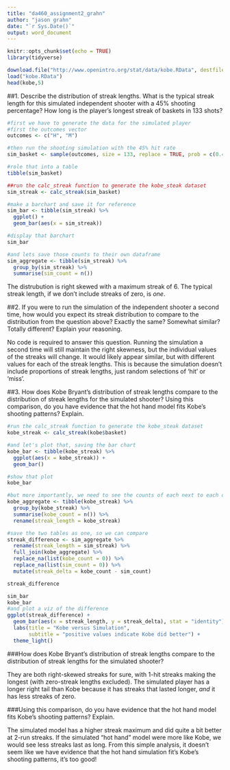 ```yaml
---
title: "da460_assignment2_grahn"
author: "jason grahn"
date: "`r Sys.Date()`"
output: word_document
---
```


```r
knitr::opts_chunk$set(echo = TRUE)
library(tidyverse)
```

```r
download.file("http://www.openintro.org/stat/data/kobe.RData", destfile = "kobe.RData")
load("kobe.RData")
head(kobe,5)
```


##1. Describe the distribution of streak lengths. What is the typical streak length for this simulated independent shooter with a 45% shooting percentage? How long is the player’s longest streak of baskets in 133 shots?

```r
#first we have to generate the data for the simulated player
#first the outcomes vector
outcomes <- c("H", "M")

#then run the shooting simulation with the 45% hit rate
sim_basket <- sample(outcomes, size = 133, replace = TRUE, prob = c(0.45, (1-.45)))

#role that into a table
tibble(sim_basket) 

##run the calc_streak function to generate the kobe_steak dataset
sim_streak <- calc_streak(sim_basket)

#make a barchart and save it for reference
sim_bar <- tibble(sim_streak) %>% 
  ggplot() +
  geom_bar(aes(x = sim_streak))

#display that barchart
sim_bar 

#and lets save those counts to their own dataframe
sim_aggregate <- tibble(sim_streak) %>% 
  group_by(sim_streak) %>% 
  summarise(sim_count = n())
```

The distrubution is right skewed with a maximum streak of 6. The typical streak length, if we don't include streaks of zero, is _one_. 

##2. If you were to run the simulation of the independent shooter a second time, how would you expect its streak distribution to compare to the distribution from the question above? Exactly the same? Somewhat similar? Totally different? Explain your reasoning.

No code is required to answer this question. Running the simulation a second time will still maintain the right skewness, but the individual values of the streaks will change. It would likely appear similar, but with different values for each of the streak lengths. This is because the simulation doesn't include proportions of streak lengths, just random selections of 'hit' or 'miss'.

##3. How does Kobe Bryant’s distribution of streak lengths compare to the distribution of streak lengths for the simulated shooter? Using this comparison, do you have evidence that the hot hand model fits Kobe’s shooting patterns? Explain.

```r
#run the calc_streak function to generate the kobe_steak dataset
kobe_streak <- calc_streak(kobe$basket)

#and let's plot that, saving the bar chart
kobe_bar <- tibble(kobe_streak) %>% 
  ggplot(aes(x = kobe_streak)) +
  geom_bar()

#show that plot
kobe_bar

#but more importantly, we need to see the counts of each next to each other.
kobe_aggregate <- tibble(kobe_streak) %>% 
  group_by(kobe_streak) %>% 
  summarise(kobe_count = n()) %>% 
  rename(streak_length = kobe_streak)

#save the two tables as one, so we can compare
streak_difference <- sim_aggregate %>% 
  rename(streak_length = sim_streak) %>% 
  full_join(kobe_aggregate) %>% 
  replace_na(list(kobe_count = 0)) %>% 
  replace_na(list(sim_count = 0)) %>% 
  mutate(streak_delta = kobe_count - sim_count)

streak_difference

sim_bar
kobe_bar
#and plot a viz of the difference
ggplot(streak_difference) +
  geom_bar(aes(x = streak_length, y = streak_delta), stat = "identity") +
  labs(title = "Kobe versus Simulation",
       subtitle = "positive values indicate Kobe did better") + 
  theme_light()
```

###How does Kobe Bryant’s distribution of streak lengths compare to the distribution of streak lengths for the simulated shooter? 

They are both right-skewed streaks for sure, with 1-hit streaks making the longest (with zero-streak lengths excluded). The simulated player has a longer right tail than Kobe because it has streaks that lasted longer, _and_ it has less streaks of zero.

###Using this comparison, do you have evidence that the hot hand model fits Kobe’s shooting patterns? Explain.

The simulated model has a higher streak maximum and did quite a bit better at 2-run streaks. If the simulated "hot hand" model were more like Kobe, we would see less streaks last as long. From this simple analysis, it doesn't seem like we have evidence that the hot hand simulation fit's Kobe's shooting patterns, it's too good!
